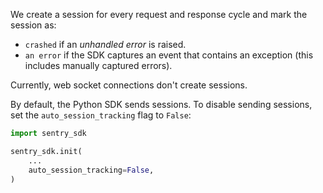 We create a session for every request and response cycle and mark the session as:

- `crashed` if an _unhandled error_ is raised.
- `an error` if the SDK captures an event that contains an exception (this includes manually captured errors).

Currently, web socket connections don't create sessions.

By default, the Python SDK sends sessions. To disable sending sessions, set the `auto_session_tracking` flag to `False`:

```python
import sentry_sdk

sentry_sdk.init(
    ...
    auto_session_tracking=False,
)
```
